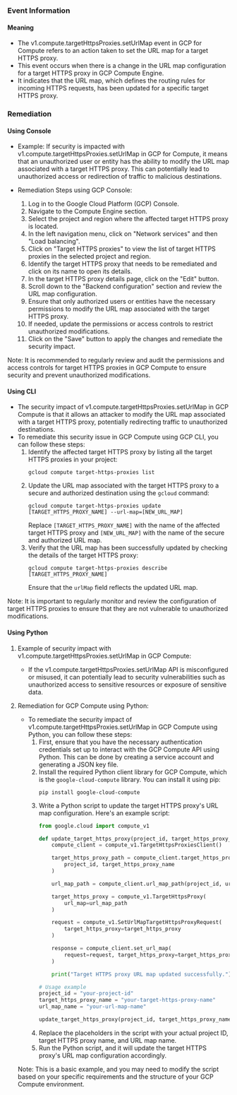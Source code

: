 
### Event Information

#### Meaning

- The v1.compute.targetHttpsProxies.setUrlMap event in GCP for Compute refers to an action taken to set the URL map for a target HTTPS proxy.
- This event occurs when there is a change in the URL map configuration for a target HTTPS proxy in GCP Compute Engine.
- It indicates that the URL map, which defines the routing rules for incoming HTTPS requests, has been updated for a specific target HTTPS proxy.

### Remediation

#### Using Console

- Example: If security is impacted with v1.compute.targetHttpsProxies.setUrlMap in GCP for Compute, it means that an unauthorized user or entity has the ability to modify the URL map associated with a target HTTPS proxy. This can potentially lead to unauthorized access or redirection of traffic to malicious destinations.

- Remediation Steps using GCP Console:
  1. Log in to the Google Cloud Platform (GCP) Console.
  2. Navigate to the Compute Engine section.
  3. Select the project and region where the affected target HTTPS proxy is located.
  4. In the left navigation menu, click on "Network services" and then "Load balancing".
  5. Click on "Target HTTPS proxies" to view the list of target HTTPS proxies in the selected project and region.
  6. Identify the target HTTPS proxy that needs to be remediated and click on its name to open its details.
  7. In the target HTTPS proxy details page, click on the "Edit" button.
  8. Scroll down to the "Backend configuration" section and review the URL map configuration.
  9. Ensure that only authorized users or entities have the necessary permissions to modify the URL map associated with the target HTTPS proxy.
  10. If needed, update the permissions or access controls to restrict unauthorized modifications.
  11. Click on the "Save" button to apply the changes and remediate the security impact.

Note: It is recommended to regularly review and audit the permissions and access controls for target HTTPS proxies in GCP Compute to ensure security and prevent unauthorized modifications.

#### Using CLI

- The security impact of v1.compute.targetHttpsProxies.setUrlMap in GCP Compute is that it allows an attacker to modify the URL map associated with a target HTTPS proxy, potentially redirecting traffic to unauthorized destinations.
- To remediate this security issue in GCP Compute using GCP CLI, you can follow these steps:
  1. Identify the affected target HTTPS proxy by listing all the target HTTPS proxies in your project:
     ```
     gcloud compute target-https-proxies list
     ```
  2. Update the URL map associated with the target HTTPS proxy to a secure and authorized destination using the `gcloud` command:
     ```
     gcloud compute target-https-proxies update [TARGET_HTTPS_PROXY_NAME] --url-map=[NEW_URL_MAP]
     ```
     Replace `[TARGET_HTTPS_PROXY_NAME]` with the name of the affected target HTTPS proxy and `[NEW_URL_MAP]` with the name of the secure and authorized URL map.
  3. Verify that the URL map has been successfully updated by checking the details of the target HTTPS proxy:
     ```
     gcloud compute target-https-proxies describe [TARGET_HTTPS_PROXY_NAME]
     ```
     Ensure that the `urlMap` field reflects the updated URL map.

Note: It is important to regularly monitor and review the configuration of target HTTPS proxies to ensure that they are not vulnerable to unauthorized modifications.

#### Using Python

1. Example of security impact with v1.compute.targetHttpsProxies.setUrlMap in GCP Compute:
   - If the v1.compute.targetHttpsProxies.setUrlMap API is misconfigured or misused, it can potentially lead to security vulnerabilities such as unauthorized access to sensitive resources or exposure of sensitive data.

2. Remediation for GCP Compute using Python:
   - To remediate the security impact of v1.compute.targetHttpsProxies.setUrlMap in GCP Compute using Python, you can follow these steps:
     1. First, ensure that you have the necessary authentication credentials set up to interact with the GCP Compute API using Python. This can be done by creating a service account and generating a JSON key file.
     2. Install the required Python client library for GCP Compute, which is the `google-cloud-compute` library. You can install it using pip:
        ```
        pip install google-cloud-compute
        ```
     3. Write a Python script to update the target HTTPS proxy's URL map configuration. Here's an example script:
        ```python
        from google.cloud import compute_v1

        def update_target_https_proxy(project_id, target_https_proxy_name, url_map_name):
            compute_client = compute_v1.TargetHttpsProxiesClient()

            target_https_proxy_path = compute_client.target_https_proxy_path(
                project_id, target_https_proxy_name
            )

            url_map_path = compute_client.url_map_path(project_id, url_map_name)

            target_https_proxy = compute_v1.TargetHttpsProxy(
                url_map=url_map_path
            )

            request = compute_v1.SetUrlMapTargetHttpsProxyRequest(
                target_https_proxy=target_https_proxy
            )

            response = compute_client.set_url_map(
                request=request, target_https_proxy=target_https_proxy_path
            )

            print("Target HTTPS proxy URL map updated successfully.")

        # Usage example
        project_id = "your-project-id"
        target_https_proxy_name = "your-target-https-proxy-name"
        url_map_name = "your-url-map-name"

        update_target_https_proxy(project_id, target_https_proxy_name, url_map_name)
        ```
     4. Replace the placeholders in the script with your actual project ID, target HTTPS proxy name, and URL map name.
     5. Run the Python script, and it will update the target HTTPS proxy's URL map configuration accordingly.

   Note: This is a basic example, and you may need to modify the script based on your specific requirements and the structure of your GCP Compute environment.

